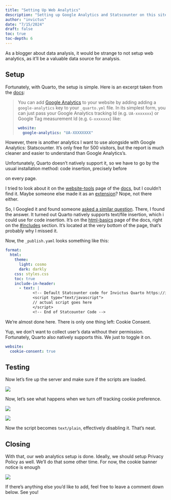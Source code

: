 ```yaml
---
title: "Setting Up Web Analytics"
description: "Setting up Google Analytics and Statscounter on this site"
author: "invictus"
date: "7/15/2024"
draft: false
toc: true
toc-depth: 6
---
```


As a blogger about data analysis, it would be strange to not setup web analytics, as it'll be a valuable data source for analysis.

## Setup

Fortunately, with Quarto, the setup is simple. Here is an excerpt taken from the [docs](https://quarto.org/docs/websites/website-tools.html#google-analytics):

> You can add [Google Analytics](https://analytics.google.com/) to your website by adding adding a `google-analytics` key to your `_quarto.yml` file. In its simplest form, you can just pass your Google Analytics tracking Id (e.g. `UA-xxxxxxx`) or Google Tag measurement Id (e.g. `G-xxxxxxx`) like:
>
> ``` yaml
> website: 
>   google-analytics: "UA-XXXXXXXX"
> ```

However, there is another analytics I want to use alongside with Google Analytics: Statscounter. It's only free for 500 visitors, but the report is much cleaner and easier to understand than Google Analytics's.

Unfortunately, Quarto doesn't natively support it, so we have to go by the usual installation method: code insertion, precisely before

<body>

on every page.

I tried to look about it on the [website-tools](https://quarto.org/docs/websites/website-tools.html) page of the [docs](https://quarto.org/docs/guide/), but I couldn't find it. Maybe someone else made it as an [extension](https://quarto.org/docs/extensions/)? Nope, not there either.

So, I Googled it and found someone [asked a similar question](https://github.com/quarto-dev/quarto-cli/discussions/4179). There, I found the answer. It turned out Quarto natively supports text/file insertion, which i could use for code insertion. It's on the [html-basics](https://quarto.org/docs/output-formats/html-basics.html) page of the docs, right on the [#includes](https://quarto.org/docs/output-formats/html-basics.html#includes) section. It's located at the very bottom of the page, that's probably why I missed it.

Now, the `_publish.yaml` looks something like this:

``` yaml
format:
  html:
    theme:
      light: cosmo
      dark: darkly
    css: styles.css
    toc: true
    include-in-header: 
      - text: |
            <!-- Default Statcounter code for Invictus Quarto https://invictus.quarto.pub -->
            <script type="text/javascript">
            // actual script goes here
            </script>
            <!-- End of Statcounter Code -->
```

We're almost done here. There is only one thing left: Cookie Consent.

Yup, we don't want to collect user's data without their permission. Fortunately, Quarto also natively supports this. We just to toggle it on.

``` yaml
website:
  cookie-consent: true
```

## Testing 

Now let's fire up the server and make sure if the scripts are loaded.

![](images/Screenshot_20240715_162845.png)

Now, let's see what happens when we turn off tracking cookie preference.

![](images/Screenshot_20240715_163234.png)

![](images/Screenshot_20240715_163415.png)

Now the script becomes `text/plain`, effectively disabling it. That's neat.

## Closing

With that, our web analytics setup is done. Ideally, we should setup Privacy Policy as well. We'll do that some other time. For now, the cookie banner notice is enough

![](images/Screenshot_20240715_163823.png)

If there's anything else you'd like to add, feel free to leave a comment down below. See you!
